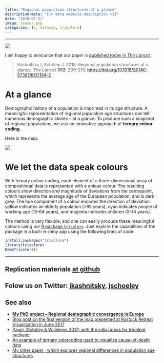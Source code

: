 ```yaml
---
title: "Regional population structures at a glance"
description-meta: "{{< meta website.description >}}"
date: "2018-07-21"
image: teaser.png
categories: [r, dataviz, tricolore]
---
```


***

![](full-text.png)

I am happy to announce that our paper is [published today in _The Lancet_][doi]. 

> Kashnitsky I, Schöley J. 2018. Regional population structures at a glance. *The Lancet* **392**: 209–210. [https://doi.org/10.1016/S0140-6736(18)31194-2][doi]

# At a glance

Demographic history of a population is imprinted in its age structure. A meaningful representation of regional population age structures can tell numerous demographic stories – at a glance. To produce such a snapshot of regional populations, we use an innovative approach of **ternary colour coding**. 

Here is the map:

![](the-map.png)

# We let the data speak colours

With ternary colour coding, each element of a three-dimensional array of compositional data is represented with a unique colour. The resulting colours show direction and magnitude of deviations from the centrepoint, which represents the average age of the European population, and is dark grey. The hue component of a colour encodes the direction of deviation: yellow indicates an elderly population (>65 years), cyan indicates people of working age (15–64 years), and magenta indicates children (0–14 years).

The method is very flexible, and one can easily produce these meaningful colours using our [R package `tricolore`][tric]. Just explore the capabilities of the package in a built-in shiny app using the following lines of code:

```r
install.packages("tricolore")
library(tricolore)
DemoTricolore()
```

***

::: {.callout-tip}
# Replication materials [at github][repo]
:::

::: {.callout-important}
# Folow us on Twitter: [ikashnitsky][ik], [jschoeley][js]
:::


::: {.callout-note}
# See also
 - [**My PhD project -- Regional demographic convergence in Europe**][proj]
 - [Blog post on the first version of the map presented at Rostock Retreat Visualization in June 2017][post]
 - [Paper (Schöley & Willekens 2017) with the initial ideas for tricolore package][dr17]
 - [An example of ternary colorcoding used to visualize cause-of-death data][dr18]
 - [My other paper , which explores regional differences in population age structures][genus]
:::



[doi]: https://doi.org/10.1016/S0140-6736(18)31194-2
[tric]: https://github.com/jschoeley/tricolore
[repo]: https://github.com/ikashnitsky/the-lancet-2018
[ik]: https://twitter.com/ikashnitsky
[js]: https://twitter.com/jschoeley

[genus]: https://doi.org/10.1186/s41118-017-0018-2
[proj]: https://osf.io/d4hjx/
[post]: https://ikashnitsky.github.io/2017/colorcoded-map/
[dr17]: https://doi.org/10.4054/DemRes.2017.36.21
[dr18]: https://github.com/ikashnitsky/demres-2018-geofacet
